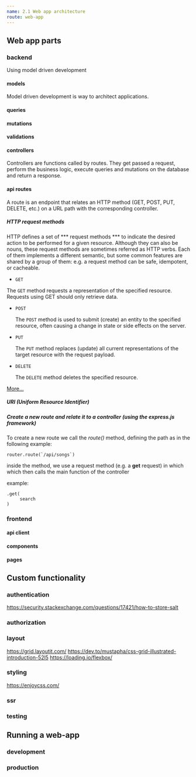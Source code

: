 ```yaml
---
name: 2.1 Web app architecture
route: web-app
---
```


## Web app parts

### backend
Using model driven development

#### models
Model driven development is way to architect applications.

#### queries

#### mutations

#### validations

#### controllers

Controllers are functions called by routes. They get passed a request, perform the business logic, execute queries and mutations on the database and return a response.

#### api routes

A route is an endpoint that relates an HTTP method (GET, POST, PUT, DELETE, etc.) on a URL path with the corresponding controller.

##### HTTP request methods

HTTP defines a set of *** request methods *** to indicate the desired action to be performed for a given resource. Although they can also be nouns, these request methods are sometimes referred as HTTP verbs. Each of them implements a different semantic, but some common features are shared by a group of them: e.g. a request method can be safe, idempotent, or cacheable.

*     GET

 The ```GET``` method requests a representation of the specified resource. Requests using GET should only retrieve data.


*     POST

    The ```POST``` method is used to submit (create) an entity to the specified resource, often causing a change in state or side effects on the server.


*     PUT

    The ```PUT``` method replaces (update) all current representations of the target resource with the request payload.


*     DELETE

    The ```DELETE``` method deletes the specified resource.



[More...](https://developer.mozilla.org/en-US/docs/Web/HTTP/Methods)

##### URI (Uniform Resource Identifier)

##### Create a new route and relate it to a controller (using the express.js framework)

To create a new route we call the *route()* method, defining the path as in the following example:

    router.route(`/api/songs`)

inside the method, we use a request method (e.g. a **get** request) in which which then calls the main function of the controller

example: 

    .get(
         search
    )



### frontend

#### api client

#### components

#### pages


## Custom functionality

### authentication
https://security.stackexchange.com/questions/17421/how-to-store-salt
### authorization

### layout
https://grid.layoutit.com/
https://dev.to/mustapha/css-grid-illustrated-introduction-52l5
https://loading.io/flexbox/

### styling
https://enjoycss.com/
### ssr

### testing

## Running a web-app

### development

### production

